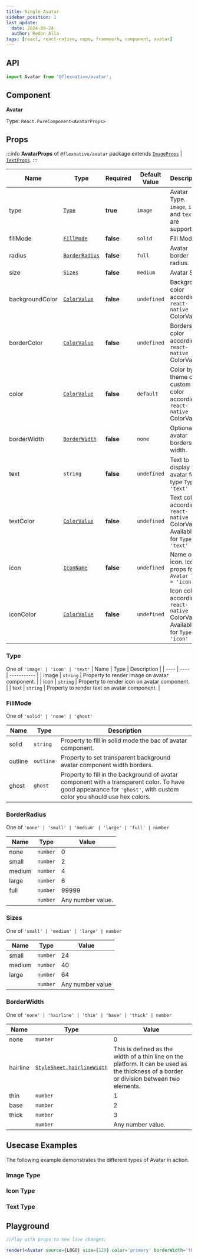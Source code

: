 ```yaml
---
title: Single Avatar
sidebar_position: 1
last_update:
  date: 2024-09-24
  author: Redon Alla
tags: [react, react-native, expo, framework, component, avatar]
---
```




## API

```jsx
import Avatar from '@flexnative/avatar';
```

## Component

**Avatar**

Type: `React.PureComponent<AvatarProps>`

## Props

:::info
**AvatarProps** of `@flexnative/avatar` package extends
[`ImageProps`](https://docs.expo.dev/versions/latest/sdk/image/#imageprops) | [`TextProps`](https://reactnative.dev/docs/text#props).
:::

|  Name   | Type | Required | Default Value | Description |
| -- | -- | -- | -- | -- |
| type | [`Type`](#type) | **true** | `image` | Avatar Type. `image`, `icon` and `text` are supported |
| fillMode | [`FillMode`](#fillmode) | **false** | `solid` | Fill Mode |
| radius |  [`BorderRadius`](#borderradius) | **false** | `full` | Avatar border radius. |
| size | [`Sizes`](#sizes) | **false** | `medium` | Avatar Size. |
| backgroundColor | [`ColorValue`](https://reactnative.dev/docs/colors) | **false** | `undefined` | Background color according `react-native` ColorValue. |
| borderColor | [`ColorValue`](https://reactnative.dev/docs/colors) | **false** | `undefined` | Borders color according `react-native` ColorValue. |
| color | [`ColorValue`](https://reactnative.dev/docs/colors) | **false** | `default` | Color by theme or a custom color according `react-native` ColorValue. |
| borderWidth | [`BorderWidth`](#borderwidth) | **false** | `none` | Optional avatar borders width. |
| text | `string` | **false** | `undefined` | Text to display on avatar for type `Type = 'text'` |
| textColor | [`ColorValue`](https://reactnative.dev/docs/colors) | **false** | `undefined` | Text color according `react-native` ColorValue. Available for `Type = 'text'` |
| icon | [`IconName`](/docs/components/icons/@flexnative/icons-basic-usage#iconname) | **false** | `undefined` | Name of icon. Icon props for `Avatar Type = 'icon'` |
| iconColor | [`ColorValue`](https://reactnative.dev/docs/colors) | **false** | `undefined` | Icon color according `react-native` ColorValue. Available for `Type = 'icon'` |


### Type
One of `'image' | 'icon' | 'text'`
| Name | Type | Description |
| ---- | ---- | ----------- |
| image | `string` | Property to render image on avatar component. |
| icon | `string` | Property to render icon on avatar component. |
| text | `string` | Property to render text on avatar component. |

### FillMode
One of `'solid' | 'none' | 'ghost'`

| Name | Type | Description |
| ---- | ---- | ----------- |
| solid | `string` | Property to fill in solid mode the bac of avatar component. |
| outline | `outline` | Property to set transparent background avatar component width borders. |
| ghost | `ghost` | Property to fill in the background of avatar component with a transparent color. <Admonition type="warning">To have good appearance for <code>'ghost'</code>, with custom color you should use hex colors.</Admonition> |

### BorderRadius
One of `'none' | 'small' | 'medium' | 'large' | 'full' | number`

| Name | Type | Value |
| ---- | ---- | ----- |
| none | `number` | 0 |
| small | `number` | 2 |
| medium | `number` | 4 |
| large | `number` | 6 |
| full | `number` | 99999 |
| | `number` | Any number value. |

### Sizes
One of `'small' | 'medium' | 'large' | number`

|  Name   | Type | Value |
| ------- | ---- | ----- |
| small | `number` | 24 |
| medium | `number` | 40 |
| large | `number` | 64 |
| | `number` | Any number value |

### BorderWidth
One of `'none' | 'hairline' | 'thin' | 'base' | 'thick' | number`

|  Name   | Type | Value |
| ------- | ---- | ----- |
| none | `number` | 0 |
| hairline | [`StyleSheet.hairlineWidth`](https://reactnative.dev/docs/stylesheet#hairlinewidth) | This is defined as the width of a thin line on the platform. It can be used as the thickness of a border or division between two elements. |
| thin | `number` | 1 |
| base | `number` | 2 |
| thick | `number` | 3 |
| | `number` | Any number value. |


##  Usecase Examples

The following example demonstrates the different types of Avatar in action.

### Image Type

<ImageType />

### Icon Type

<IconType />

### Text Type

<TextType />

## Playground

```jsx live noInline
//Play with props to see live changes;

render(<Avatar source={LOGO} size={120} color='primary' borderWidth='thin' fillMode='ghost' borderColor='crimson'/>);
```

<br />
<br />
<br />


<DocCardList />